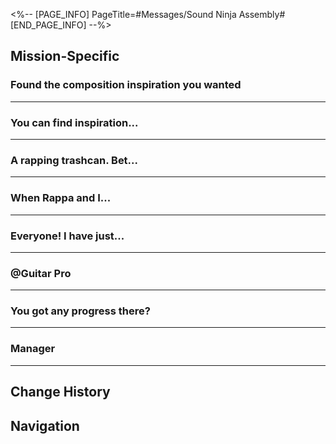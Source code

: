 <%-- [PAGE_INFO]
PageTitle=#Messages/Sound Ninja Assembly#
[END_PAGE_INFO] --%>
{{Messages Infobox
|id           = 159
|image        = NPC Sound Ninja Assembly Icon.png
|type         = Group
|participants = [[Czi]]; [[Dazzling Ninja Hero]]; [[E-Trash]]; [[Guitar Master]]; [[Trailblazer]]
|faction      = Penacony
}}

==Mission-Specific==
===Found the composition inspiration you wanted===
{{Messages
|start_condition = 
|text =
:{Choice} I got something
:'''(Trailblazer):''' Found the composition inspiration you wanted
:'''(Trailblazer):''' If this counts
:{{DIcon|Warning}} Document sent
:'''Dazzling Ninja Hero:''' An absolutely elegant beat!
:'''Dazzling Ninja Hero:''' I truly appreciate your hunt for my inspiration, Sound Master
:'''Dazzling Ninja Hero:''' I say, where did you find this secret art?
:{Choice} The Origami Bird...
::'''(Trailblazer):''' You won't believe it
::'''(Trailblazer):''' I played a melody with the origami birds
:{Choice} I was mad confused too
::'''(Trailblazer):''' It was preposterous
::'''(Trailblazer):''' I ran into a band comprising only origami birds
:'''Dazzling Ninja Hero:''' But their beat is indeed divine
:'''Dazzling Ninja Hero:''' The special sound ninja training will commence. When you return, you will surely see results
}}
----

===You can find inspiration...===
{{Messages
|start_condition = 
|text =
:{Choice} How about this?
:'''(Trailblazer):''' You can find inspiration in Peppy's barks
:'''(Trailblazer):''' I'm totally a savant at this
:{{DIcon|Warning}} Document sent
:'''Dazzling Ninja Hero:''' As expected from the Sound Master!
:'''Dazzling Ninja Hero:''' The special sound ninja training is going swimmingly. I shall not squander your efforts, Sound Master
}}
----

===A rapping trashcan. Bet...===
{{Messages
|start_condition = 
|text =
:{Choice} Listen to it when you've time?
:'''(Trailblazer):''' A rapping trashcan. Bet ya wouldn't have dreamt of it
:'''(Trailblazer):''' Even though you are indeed in a dream
:{{DIcon|Warning}} Document sent
:'''Dazzling Ninja Hero:''' There are such well-built ninja cans in this world? What a wonder
:'''Dazzling Ninja Hero:''' The sound ninja's prowess has all seen vast improvement with the special training. Please be at ease
}}
----

===When Rappa and I...===
{{Messages
|start_condition = 
|text =
:{Choice} Where are you?
::'''(Trailblazer):''' When Rappa and I got to the rehearsal room, none of you were there. Where did you all run off to?
:{Choice} Assemble!
::'''(Trailblazer):''' Latecomers will have to carry the instruments
::'''(Trailblazer):''' @Czi @E-Trash @Guitar Pro
:'''Czi:''' Couldn't sleep. Will be late.
:'''E-Trash:''' I will... also be there later
:'''Guitar Master:''' ?
:'''Guitar Master:''' How long are you guys gonna drag this out?
:'''Guitar Master:''' Fine, I'll elaborate for the rest.
}}
----

===Everyone! I have just...===
{{Messages
|start_condition = 
|text =
:'''Dazzling Ninja Hero:''' Everyone! I have just thought of a magnificent mantra
:'''Dazzling Ninja Hero:''' "Magical colors, streak across the wicked night. Evil is vanquished, dissipated in fright. Fret not in the journey through darkness and watch &mdash; the Ninja Heroes ascend the stage, fast and furious!"
:{{DIcon|Warning}} Guitar Pro has left the chat
:'''Czi:''' Goodbye! Miss Rappa, please don't cry for me
:{{DIcon|Warning}} Czi has left the chat
:'''E-Trash:''' I love Rappa's original rap
:'''E-Trash:''' No no no, it's a mantra that spits real bars
:'''E-Trash:''' For real
:'''E-Trash:''' Sorry
:{{DIcon|Warning}} E-Trash has left the chat
:{Choice} It's just us left
::'''(Trailblazer):''' We're really the last ninjas now
:{Choice} Can we turn this around...?
::'''(Trailblazer):''' (ritual dancing) Aahhh, return... Spirits return to us (spinning in circles)... Spirits return to us
}}
----

===@Guitar Pro===
{{Messages
|start_condition = 
|text =
:{Choice} @Guitar Pro
:'''(Trailblazer):''' @Guitar Pro
:'''(Trailblazer):''' You're the last one
}}
----

===You got any progress there?===
{{Messages
|start_condition = 
|text =
:{Choice} I'm back
::'''(Trailblazer):''' You got any progress there?
:{Choice} @all
::'''(Trailblazer):''' @Czi @E-Trash @Dazzling Ninja
::'''(Trailblazer):''' How's it going?
:'''Czi:''' Not really...
:'''E-Trash:''' I tried asking for help from the teacher at Dreamweaver Academy
:'''E-Trash:''' But the attitude from the other two schools is firm, so there's no room for negotiation
:'''Dazzling Ninja Hero:''' Oh no
:'''Dazzling Ninja Hero:''' My Super Perception could not sense Ninja Initiate Guitar's traces at all
:'''Dazzling Ninja Hero:''' Let's meet up first
}}
----

==={{MC|f=Miss|m=Mr.}} Manager===
{{Messages
|start_condition = 
|text =
:'''Guitar Master:''' {{MC|f=Miss|m=Mr.}} Manager
:'''Guitar Master:''' Sorry. Montana seems to need you for something
:'''Guitar Master:''' Let's go and check out the area around the stage
}}
----

==Change History==
{{Change History|2.6}}

==Navigation==
{{Messages Navbox}}